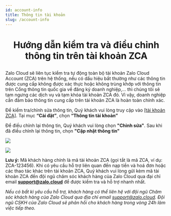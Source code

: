 ```yaml
---
id: account-info
title: Thông tin tài khoản
slug: /account-info
---
```


# <p align="center">Hướng dẫn kiểm tra và điều chỉnh thông tin trên tài khoản ZCA</p>

Zalo Cloud sẽ liên tục kiểm tra tự động toàn bộ tài khoản Zalo Cloud Account (ZCA) trên hệ thống, nếu có dấu hiệu bất thường như các thông tin được cung cấp không được xác thực hoặc không trùng khớp với thông tin trên Cổng thông tin quốc gia về đăng ký doanh nghiệp,… thì chúng tôi sẽ tạm ngưng các dịch vụ và tạm khóa tài khoản ZCA đó. Vì vậy, doanh nghiệp cần đảm bảo thông tin cung cấp trên tài khoản ZCA là hoàn toàn chính xác.  

Để kiểm tra/chỉnh sửa thông tin, Quý khách vui lòng truy cập vào [[tài khoản ZCA]](https://account.zalo.cloud/spending/overview). Tại mục **“Cài đặt”**, chọn **“Thông tin tài khoản”**  

Để điều chỉnh lại thông tin, Quý khách vui lòng chọn **"Chỉnh sửa"**. Sau khi đã điều chỉnh lại thông tin, chọn **"Cập nhật thông tin"**

<p style={{textAlign: 'center'}}>
    <img src="https://stc-oa.zdn.vn/uploads/2024/08/22/88d01acdb9b6f60f60fa9a1c6f2ac989.png" />
</p>

<p style={{textAlign: 'center'}}>
    <img src="https://stc-oa.zdn.vn/uploads/2024/08/22/497f5da3e06dd3cc6905ba10f5c5762f.png" />
</p>

**Lưu ý:** Mã khách hàng chính là mã tài khoản ZCA (gọi tắt là mã ZCA, ví dụ: ZCA-123456). Khi có yêu cầu hỗ trợ liên quan đến nạp tiền và hoá đơn hoặc các thao tác khác trên tài khoản ZCA, Quý khách vui lòng gửi kèm mã tài khoản ZCA đến đội ngũ chăm sóc khách hàng của Zalo Cloud qua đại chỉ email **support@zalo.cloud** để được kiểm tra và hỗ trợ nhanh nhất.

*Nếu có bất kì yêu cầu hỗ trợ, khách hàng có thể liên hệ với đội ngũ Chăm sóc khách hàng của Zalo Cloud qua địa chỉ email support@zalo.cloud. Đội ngũ CSKH của Zalo Cloud sẽ phản hồi cho khách hàng trong vòng 24h làm việc tiếp theo.*








